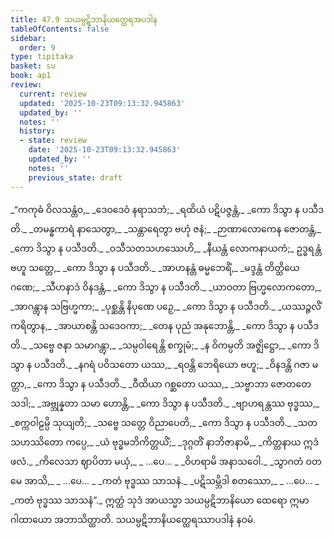 ```yaml
---
title: 47.9 သယမ္ပဋိဘာနိယတ္ထေရအပဒါန
tableOfContents: false
sidebar:
  order: 9
type: tipitaka
basket: su
book: ap1
review:
  current: review
  updated: '2025-10-23T09:13:32.945863'
  updated_by: ''
  notes: ''
  history:
  - state: review
    date: '2025-10-23T09:13:32.945863'
    updated_by: ''
    notes: ''
    previous_state: draft
---
```



<ReviewStatus review={frontmatter.review} showDetails={true} />

<HypothesisAnnotation frontmatter={frontmatter} />

<DynamicBreadcrumb />

<Division number="45" book="ap1" e="ch" v="20" p="432">

<Paragraph number="6030" type="verses" book="ap1">
_“ကကုဓံ ဝိလသန္တံဝ,_  
_ဒေဝဒေဝံ နရာသဘံ;_  
_ရထိယံ ပဋိပဇ္ဇန္တံ,_  
_ကော ဒိသွာ န ပသီဒတိ._  

</Paragraph>

</Division>
<Division number="46" book="ap1" e="ch" v="20" p="433">

<Paragraph number="6031" type="verses" book="ap1">
_တမန္ဓကာရံ နာသေတွာ,_  
_သန္တာရေတွာ ဗဟုံ ဇနံ;_  
_ဉာဏာလောကေန ဇောတန္တံ,_  
_ကော ဒိသွာ န ပသီဒတိ._  

</Paragraph>

</Division>
<Division number="47" book="ap1" e="ch" v="20" p="433">

<Paragraph number="6032" type="verses" book="ap1">
_ဝသီသတသဟဿေဟိ,_  
_နီယန္တံ လောကနာယကံ;_  
ဥဒ္ဓရန္တံ ဗဟူ သတ္တေ,_  
_ကော ဒိသွာ န ပသီဒတိ._  

</Paragraph>

</Division>
<Division number="48" book="ap1" e="ch" v="20" p="433">

<Paragraph number="6033" type="verses" book="ap1">
_အာဟနန္တံ ဓမ္မဘေရိံ,_  
_မဒ္ဒန္တံ တိတ္ထိယေ ဂဏေ;_  
_သီဟနာဒံ ဝိနဒန္တံ,_  
_ကော ဒိသွာ န ပသီဒတိ._  

</Paragraph>

</Division>
<Division number="49" book="ap1" e="ch" v="20" p="433">

<Paragraph number="6034" type="verses" book="ap1">
_ယာဝတာ ဗြဟ္မလောကတော,_  
_အာဂန္တွာန သဗြဟ္မကာ;_  
_ပုစ္ဆန္တိ နိပုဏေ ပဉှေ,_  
_ကော ဒိသွာ န ပသီဒတိ._  

</Paragraph>

</Division>
<Division number="50" book="ap1" e="ch" v="20" p="433">

<Paragraph number="6035" type="verses" book="ap1">
_ယဿဉ္ဇလိံ ကရိတွာန,_  
_အာယာစန္တိ သဒေဝကာ;_  
_တေန ပုညံ အနုဘောန္တိ,_  
_ကော ဒိသွာ န ပသီဒတိ._  

</Paragraph>

</Division>
<Division number="51" book="ap1" e="ch" v="20" p="433">

<Paragraph number="6036" type="verses" book="ap1">
_သဗ္ဗေ ဇနာ သမာဂန္တွာ,_  
_သမ္ပဝါရေန္တိ စက္ခုမံ;_  
_န ဝိကမ္ပတိ အဇ္ဈိဋ္ဌော,_  
_ကော ဒိသွာ န ပသီဒတိ._  

</Paragraph>

</Division>
<Division number="52" book="ap1" e="ch" v="20" p="433">

<Paragraph number="6037" type="verses" book="ap1">
_နဂရံ ပဝိသတော ယဿ,_  
_ရဝန္တိ ဘေရိယော ဗဟူ;_  
_ဝိနဒန္တိ ဂဇာ မတ္တာ,_  
_ကော ဒိသွာ န ပသီဒတိ._  

</Paragraph>

</Division>
<Division number="53" book="ap1" e="ch" v="20" p="433">

<Paragraph number="6038" type="verses" book="ap1">
_ဝီထိယာ ဂစ္ဆတော ယဿ,_  
_သဗ္ဗာဘာ ဇောတတေ သဒါ;_  
_အဗ္ဘုန္နတာ သမာ ဟောန္တိ,_  
_ကော ဒိသွာ န ပသီဒတိ._  

</Paragraph>

</Division>
<Division number="54" book="ap1" e="ch" v="20" p="433">

<Paragraph number="6039" type="verses" book="ap1">
_ဗျာဟရန္တဿ ဗုဒ္ဓဿ,_  
_စက္ကဝါဠမ္ပိ သုယျတိ;_  
_သဗ္ဗေ သတ္တေ ဝိညာပေတိ,_  
_ကော ဒိသွာ န ပသီဒတိ._  

</Paragraph>

</Division>
<Division number="55" book="ap1" e="ch" v="20" p="433">

<Paragraph number="6040" type="verses" book="ap1">
_သတသဟဿိတော ကပ္ပေ,_  
_ယံ ဗုဒ္ဓမဘိကိတ္တယိံ;_  
_ဒုဂ္ဂတိံ နာဘိဇာနာမိ,_  
_ကိတ္တနာယ ဣဒံ ဖလံ._  

</Paragraph>

</Division>
<Division number="56" book="ap1" e="ch" v="20" p="433">

<Paragraph number="6041" type="verses" book="ap1">
_ကိလေသာ ဈာပိတာ မယှံ,_  
_ …ပေ… _  
_ဝိဟရာမိ အနာသဝေါ._  

</Paragraph>

</Division>
<Division number="57" book="ap1" e="ch" v="20" p="433">

<Paragraph number="6042" type="verses" book="ap1">
_သွာဂတံ ဝတ မေ အာသိ,_  
_ …ပေ… _  
_ကတံ ဗုဒ္ဓဿ သာသနံ._  

</Paragraph>

</Division>
<Division number="58" book="ap1" e="ch" v="20" p="433">

<Paragraph number="6043" type="verses" book="ap1">
_ပဋိသမ္ဘိဒါ စတဿော,_  
_ …ပေ… _  
_ကတံ ဗုဒ္ဓဿ သာသနံ”._  

</Paragraph>

<Paragraph number="6044" book="ap1">
ဣတ္ထံ သုဒံ အာယသ္မာ သယမ္ပဋိဘာနိယော ထေရော ဣမာ ဂါထာယော အဘာသိတ္ထာတိ.

</Paragraph>
</Division>

<Paragraph number="6045" type="center" book="ap1">
သယမ္ပဋိဘာနိယတ္ထေရဿာပဒါနံ နဝမံ.
</Paragraph>